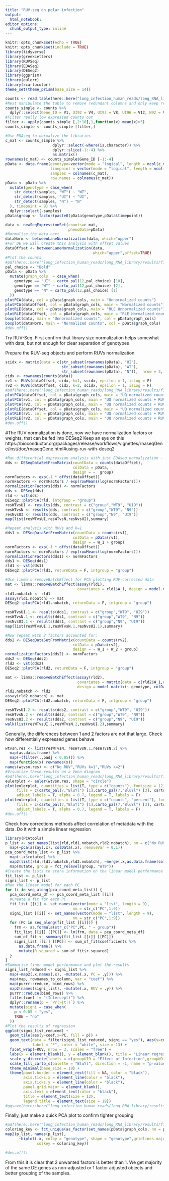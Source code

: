 ```yaml
---
title: "RUV-seq on polar infection"
output: 
  html_notebook: 
editor_options:
  chunk_output_type: inline
---
```


```r
knitr::opts_chunk$set(echo = TRUE)
knitr::opts_chunk$set(include = TRUE)
library(tidyverse)
library(greekLetters)
library(RUVSeq)
library(EDASeq)
library(DESeq2)
library(ggprism)
library(eulerr)
library(rcartocolor)
theme_set(theme_prism(base_size = 14))
```




```r
counts <- read.table(here::here("long_infection_human_reads/long_RNA_library/data/all_reads_STAR"), header = F, sep = "\t", stringsAsFactors = F)
#Next manipulate the table to remove redundant columns and only keep relevant columns (1 columns with gene names, and the rest with counts for reverse stranded library)
counts_simple <- counts %>% 
  dplyr::select(Gene_ID = V1, UI92 = V4, UI93 = V8, UI96 = V12, N92 = V16, N93 = V20, WT96 = V24, WT91 = V28, WT94 = V32, N95 = V36)
#Filter really low expressed counts out
filter <- apply(counts_simple [,2:10],1,function(x) mean(x)>5)
counts_simple <- counts_simple [filter,]
```

```r
#Use EDAseq to normalize the libraries
c_mat <- counts_simple %>% 
                     dplyr::select(-where(is.character)) %>% 
                     dplyr::slice(-1:-4) %>% 
                     as.matrix()
rownames(c_mat) <- counts_simple$Gene_ID [-1:-4]
pData <- data.frame(genotype=vector(mode = "logical", length = ncol(c_mat)),
                    timepoint = vector(mode = "logical", length = ncol(c_mat)),
                    samples = colnames(c_mat),
                    row.names = colnames(c_mat))
pData <- pData %>% 
  mutate(genotype = case_when(
    str_detect(samples, "WT") ~ "WT",
    str_detect(samples, "UI") ~ "UI",
    str_detect(samples, "N") ~ "N"
  ), timepoint = 9) %>%
  dplyr::select(-samples)
pData$group <- factor(paste0(pData$genotype,pData$timepoint))

data <- newSeqExpressionSet(counts=c_mat,
                            phenoData=pData)
#Normalize the data next
dataNorm <- betweenLaneNormalization(data, which="upper") 
#For DE we will create this analysis with offset values
dataOffset <- betweenLaneNormalization(data,
                                       which="upper",offset=TRUE)
#Plot the counts 
#pdf(here::here("long_infection_human_reads/long_RNA_library/results/final RUV figures/EDAseq_normalization.pdf"), width = 8, height = 6)
pal_choice <- "Bold"
pData <- pData %>% 
  mutate(graph_cols  = case_when(
    genotype == "UI" ~ carto_pal(12,pal_choice) [10],
    genotype == "WT" ~ carto_pal(12,pal_choice) [2],
    genotype == "N" ~ carto_pal(12,pal_choice) [1]
  ))
plotPCA(data, col = pData$graph_cols, main = "Unnormalized counts")
plotPCA(dataOffset, col = pData$graph_cols, main = "Normalized counts")
plotRLE(data, col = pData$graph_cols, main = "RLE Unnormalized counts")
plotRLE(dataOffset, col = pData$graph_cols, main = "RLE Normalized counts")
boxplot(data, main = "Unnormalized counts", col = pData$graph_cols)
boxplot(dataNorm, main = "Normalized counts", col = pData$graph_cols)
#dev.off()
```

Try RUV-Seq. First confirm that library size normalization helps somewhat with data, but not enough for clear separation of genotypes

Prepare the RUV-seq objects and perform RUVs normalization
``` r
scidx <- matrix(data = c(str_subset(rownames(pData), "UI"),
                         str_subset(rownames(pData), "WT"),
                         str_subset(rownames(pData), "N")),  nrow = 3, byrow = T)
cidx <- rownames(counts(data))
rv1 <- RUVs(dataOffset, cidx, k=1, scidx, epsilon = 1, isLog = F)
rv2 <- RUVs(dataOffset, cidx, k=2, scidx, epsilon = 1, isLog = F)
#pdf(here::here("long_infection_human_reads/long_RNA_library/results/final RUV figures/Normalization effect on the library and RUV normalization.pdf"), width = 8, height = 6)
plotPCA(dataOffset, col = pData$graph_cols, main = "UQ normalized counts")
plotPCA(rv1, col = pData$graph_cols, main = "UQ normalized counts + RUVs with 1 k")
plotPCA(rv2, col = pData$graph_cols, main = "UQ normalized counts + RUVs with 2 k")
plotRLE(dataOffset, col = pData$graph_cols, main = "UQ normalized counts")
plotRLE(rv1, col = pData$graph_cols, main = "UQ normalized counts + RUVs with 1 k")
plotRLE(rv2, col = pData$graph_cols, main = "UQ normalized counts + RUVs with 2 k")
#dev.off()
```
#The RUV normalization is done, now we have normalization factors or weights, that can be fed into DESeq2
Keep an eye on this 
https://bioconductor.org/packages/release/workflows/vignettes/rnaseqGene/inst/doc/rnaseqGene.html#using-ruv-with-deseq2


``` r
#Run differential expression analysis with just EDAseq normalization - and no RUV
dds <- DESeqDataSetFromMatrix(countData = counts(dataOffset),
                              colData = pData,
                              design = ~  group)
normFactors <- exp(-1 * offst(dataOffset))
normFactors <- normFactors / exp(rowMeans(log(normFactors)))
normalizationFactors(dds) <- normFactors
dds <- DESeq(dds)
rld <- vst(dds)
DESeq2::plotPCA(rld, intgroup = "group")
resWTvsUI <- results(dds, contrast = c("group","WT9", "UI9"))
resWTvsN <- results(dds, contrast = c("group","WT9", "N9"))
resNvsUI <- results(dds, contrast = c("group","N9", "UI9"))
map(list(resWTvsUI,resWTvsN,resNvsUI),summary)

#Repeat analysis with RUVs and k=1
dds1 <- DESeqDataSetFromMatrix(countData = counts(rv1),
                              colData = pData(rv1),
                              design = ~ W_1 + group)
normFactors <- exp(-1 * offst(dataOffset))
normFactors <- normFactors / exp(rowMeans(log(normFactors)))
normalizationFactors(dds1) <- normFactors
dds1 <- DESeq(dds1)
rld1 <- vst(dds1)
DESeq2::plotPCA(rld1, returnData = F, intgroup = "group")

#Use limma's removeBatchEffect for PCA plotting RUV-corrected data
mat <- limma::removeBatchEffect(assay(rld1),
                                covariates = rld1$W_1, design = model.matrix(~ genotype, colData(rld1)))
rld1.nobatch <- rld1
assay(rld1.nobatch) <- mat
DESeq2::plotPCA(rld1.nobatch, returnData = F, intgroup = "group")

resWTvsUI.1 <- results(dds1, contrast = c("group","WT9", "UI9"))
resWTvsN.1 <- results(dds1, contrast = c("group","WT9", "N9"))
resNvsUI.1 <- results(dds1, contrast = c("group","N9", "UI9"))
map(list(resWTvsUI.1,resWTvsN.1,resNvsUI.1),summary)

#Now repeat with 2 factors accounted for:
dds2 <- DESeqDataSetFromMatrix(countData = counts(rv2),
                              colData = pData(rv2),
                              design = ~ W_1 + W_2 + group)
normalizationFactors(dds2) <- normFactors
dds2 <- DESeq(dds2)
rld2 <- vst(dds2)
DESeq2::plotPCA(rld2, returnData = F, intgroup = "group")

mat <- limma::removeBatchEffect(assay(rld2),
                                covariates = matrix(data = c(rld2$W_1,rld2$W_2), ncol = 2),
                                design = model.matrix(~ genotype, colData(rld2)))
rld2.nobatch <- rld2
assay(rld2.nobatch) <- mat
DESeq2::plotPCA(rld2.nobatch, returnData = F, intgroup = "group")

resWTvsUI.2 <- results(dds2, contrast = c("group","WT9", "UI9"))
resWTvsN.2 <- results(dds2, contrast = c("group","WT9", "N9"))
resNvsUI.2 <- results(dds2, contrast = c("group","N9", "UI9"))
walk(list(resWTvsUI.2,resWTvsN.2,resNvsUI.2),summary)
```

Generally, the differences between 1 and 2 factors are not that large. Check how differentially expressed genes behave
```r
wtvsn.res <- list(resWTvsN, resWTvsN.1,resWTvsN.2) %>% 
  map(as.data.frame) %>%  
  map(~(filter(.,padj < 0.05))) %>% 
  map(function(x) rownames(x))
names(wtvsn.res) <- c("No RUV","RUVs k=1","RUVs k=2")
#Visualize these results on a Venn diagram
#pdf(here::here("long_infection_human_reads/long_RNA_library/results/final RUV figures/RUV effect on DE genes between WT and EscN infection.pdf"), width = 6, height = 4)
eulerplot <- euler(wtvsn.res, shape = "circle")
plot(eulerplot, quantities = list(T, type = c("counts"), fontsize = 12), 
     fills = c(carto_pal(7,"BluYl") [1],carto_pal(7,"BluYl") [3], carto_pal(7,"BluYl") [7]),
     adjust_labels = T, alpha = 0.7, legend = T, labels = F)
plot(eulerplot, quantities = list(T, type = c("counts", "percent"), fontsize = 12), 
     fills = c(carto_pal(7,"BluYl") [1],carto_pal(7,"BluYl") [3], carto_pal(7,"BluYl") [7]),
     adjust_labels = T, alpha = 0.7, legend = T, labels = F)
#dev.off()
```

Check how corrections methods affect correlation of metadata with the data.
Do it with a simple linear regression
```r
library(PCAtools)
p_list <- set_names(list(rld,rld1.nobatch,rld2.nobatch), nm = c("No RUV", "RUVs k=1", "RUVs k=2")) %>% 
  map(~pca(assay(.x), colData(.x), removeVar = 0.1))
pca_coord_meta_list <- p_list %>% 
  map(~.x$rotated) %>% 
  map2(list(rld,rld1.nobatch,rld2.nobatch), ~merge(.x,as.data.frame(colData(.y)), by = 0)) %>% 
  map(mutate, group = fct_relevel(group, "WT9"))
#Create the lists to store information on the linear model performance
fit_list <- p_list
signi_list <- p_list
#Run the linear model for each PC
for (i in seq_along(pca_coord_meta_list)) {
  pca_coord_meta_df <- pca_coord_meta_list [[i]]
  #Create a fit for each PC
  fit_list [[i]] <- set_names(vector(mode = "list", length = 9),
                              nm = str_c("PC",1:9))
  signi_list [[i]] <- set_names(vector(mode = "list", length = 9),
                              nm = str_c("PC",1:9))
  for (PC in seq_along(fit_list [[i]])) {
    frm <- as.formula(str_c("PC",PC, " ~ group"))
    fit_list [[i]] [[PC]] <- lm(frm, data = pca_coord_meta_df)
    sum_of_fit <- summary(fit_list [[i]] [[PC]])
    signi_list [[i]] [[PC]] <- sum_of_fit$coefficients %>% 
      as.data.frame() %>% 
      mutate(R_squared = sum_of_fit$r.squared)
  }
}
#Summarise liner model performance and plot the results
signi_list_reduced <- signi_list %>% 
  map(~map2(.x,names(.x), ~mutate(.x, PC = .y))) %>% 
  map(map, rownames_to_column, var = "coef") %>% 
  map(purrr::reduce, bind_rows) %>% 
  map2(names(signi_list), ~mutate(.x, RUV = .y)) %>% 
  purrr::reduce(bind_rows) %>% 
  filter(coef != "(Intercept)") %>% 
  dplyr::rename(p = `Pr(>|t|)`) %>%  
  mutate(signi = case_when(
    p < 0.05 ~ "yes",
    TRUE ~ "no"
  ))
#Plot the results of regression
ggplot(signi_list_reduced) +
  geom_tile(aes(y=coef,x=PC, fill = p)) +
  geom_text(data = filter(signi_list_reduced, signi == "yes"), aes(y=coef,x=PC), 
            label = "*", color = "white", size = 13) +
  facet_wrap(~RUV, nrow = 3, scales = "free") +
  labs(x = element_blank(), y = element_blank(), title = "Linear regression analysis\nidentifying relationships between metadata and PC") +
  scale_y_discrete(labels = c(groupUI9 = "Effect of Infection",groupN9 = "Effect of T3SS")) +
  scale_fill_carto_c(palette = "BluYl", direction = -1, name = "p-value") +
  theme_minimal(base_size = 19) +
  theme(panel.border = element_rect(fill = NA, color = "black"),
        axis.ticks.x = element_line(color = "black"),
        axis.ticks.y = element_line(color = "black"),
        panel.grid.major = element_blank(),
        axis.text = element_text(color = "black"),
        title = element_text(size = 12),
        legend.title = element_text(size = 19))
#ggsave(here::here("long_infection_human_reads/long_RNA_library/results/final RUV figures/Linear regression of metadata and PCA with respect to RUV.png"), width = 8,height = 6, dpi = 1080)
```

Finally, just make a quick PCA plot to confirm tighter grouping
```r
#pdf(here::here("long_infection_human_reads/long_RNA_library/results/final RUV figures/PCAtools biplots with RUV.pdf"), width = 6, height = 5)
coloring_key <- fct_unique(as_factor(set_names(pData$graph_cols, nm = pData$genotype)))
map2(p_list, names(p_list), 
      ~biplot(.x, colby = "genotype", shape = "genotype",gridlines.major = FALSE, title = .y,
              colkey = coloring_key))

#dev.off()
```
From this it is clear that 2 unwanted factors is better than 1. We get majority of the same DE genes as non-adjusted or 1 factor adjusted objects and better grouping of the samples.



